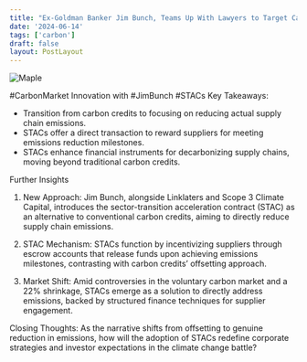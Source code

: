 ```yaml
---
title: "Ex-Goldman Banker Jim Bunch, Teams Up With Lawyers to Target Carbon Market . "
date: '2024-06-14'
tags: ['carbon']
draft: false
layout: PostLayout
---
```


<div className="flex justify-center">
<div className="my-1 w-full px-2 xl:my-1 xl:w-1/2 xl:px-2">
    <img src="https://willpolesa.pythonanywhere.com/static/podcast_thumbnails/thumbnail_recWUrzaffVuZQW6j.jpg" alt="Maple" className="mx-auto h-58 w-auto" />
</div>
</div>

#CarbonMarket Innovation with #JimBunch #STACs
Key Takeaways:
- Transition from carbon credits to focusing on reducing actual supply chain emissions.
- STACs offer a direct transaction to reward suppliers for meeting emissions reduction milestones.
- STACs enhance financial instruments for decarbonizing supply chains, moving beyond traditional carbon credits.

Further Insights
1. New Approach:
Jim Bunch, alongside Linklaters and Scope 3 Climate Capital, introduces the sector-transition acceleration contract (STAC) as an alternative to conventional carbon credits, aiming to directly reduce supply chain emissions.

2. STAC Mechanism:
STACs function by incentivizing suppliers through escrow accounts that release funds upon achieving emissions milestones, contrasting with carbon credits’ offsetting approach.

3. Market Shift:
Amid controversies in the voluntary carbon market and a 22% shrinkage, STACs emerge as a solution to directly address emissions, backed by structured finance techniques for supplier engagement.

Closing Thoughts:
As the narrative shifts from offsetting to genuine reduction in emissions, how will the adoption of STACs redefine corporate strategies and investor expectations in the climate change battle?
